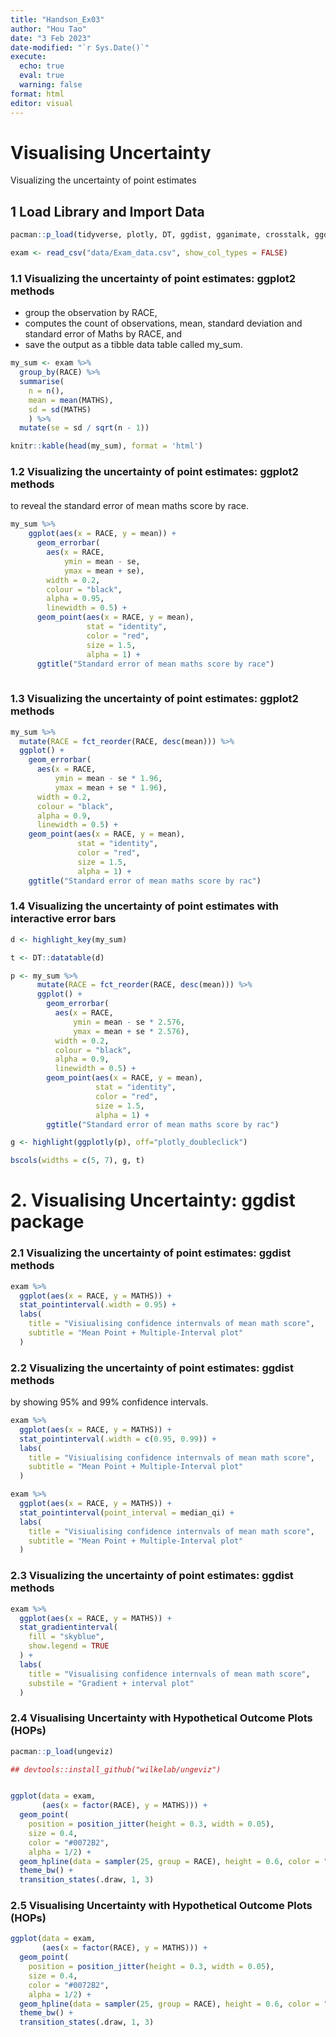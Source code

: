 ```yaml
---
title: "Handson_Ex03"
author: "Hou Tao"
date: "3 Feb 2023"
date-modified: "`r Sys.Date()`"
execute: 
  echo: true
  eval: true
  warning: false
format: html
editor: visual
---
```


# Visualising Uncertainty

Visualizing the uncertainty of point estimates

## 1 Load Library and Import Data

```r
pacman::p_load(tidyverse, plotly, DT, ggdist, gganimate, crosstalk, ggdist)
```

```r
exam <- read_csv("data/Exam_data.csv", show_col_types = FALSE)
```

### 1.1 Visualizing the uncertainty of point estimates: ggplot2 methods

-   group the observation by RACE,
-   computes the count of observations, mean, standard deviation and standard error of Maths by RACE, and
-   save the output as a tibble data table called my_sum.

```r
my_sum <- exam %>%
  group_by(RACE) %>%
  summarise(
    n = n(),
    mean = mean(MATHS),
    sd = sd(MATHS)
    ) %>%
  mutate(se = sd / sqrt(n - 1))

knitr::kable(head(my_sum), format = 'html')

```

### 1.2 Visualizing the uncertainty of point estimates: ggplot2 methods

to reveal the standard error of mean maths score by race.

```r
my_sum %>%
    ggplot(aes(x = RACE, y = mean)) + 
      geom_errorbar(
        aes(x = RACE,
            ymin = mean - se,
            ymax = mean + se),
        width = 0.2,
        colour = "black",
        alpha = 0.95,
        linewidth = 0.5) +
      geom_point(aes(x = RACE, y = mean),
                 stat = "identity",
                 color = "red",
                 size = 1.5,
                 alpha = 1) +
      ggtitle("Standard error of mean maths score by race")
  
```

### 1.3 Visualizing the uncertainty of point estimates: ggplot2 methods

```r

my_sum %>%
  mutate(RACE = fct_reorder(RACE, desc(mean))) %>%
  ggplot() +
    geom_errorbar(
      aes(x = RACE,
          ymin = mean - se * 1.96,
          ymax = mean + se * 1.96),
      width = 0.2,
      colour = "black",
      alpha = 0.9,
      linewidth = 0.5) +
    geom_point(aes(x = RACE, y = mean),
               stat = "identity",
               color = "red",
               size = 1.5,
               alpha = 1) +
    ggtitle("Standard error of mean maths score by rac")

```

### 1.4 Visualizing the uncertainty of point estimates with interactive error bars

```r

d <- highlight_key(my_sum)

t <- DT::datatable(d)

p <- my_sum %>%
      mutate(RACE = fct_reorder(RACE, desc(mean))) %>%
      ggplot() +
        geom_errorbar(
          aes(x = RACE,
              ymin = mean - se * 2.576,
              ymax = mean + se * 2.576),
          width = 0.2,
          colour = "black",
          alpha = 0.9,
          linewidth = 0.5) +
        geom_point(aes(x = RACE, y = mean),
                   stat = "identity",
                   color = "red",
                   size = 1.5,
                   alpha = 1) +
        ggtitle("Standard error of mean maths score by rac")

g <- highlight(ggplotly(p), off="plotly_doubleclick")

bscols(widths = c(5, 7), g, t)


```

# 2. Visualising Uncertainty: ggdist package

### 2.1 Visualizing the uncertainty of point estimates: ggdist methods

```r
exam %>%
  ggplot(aes(x = RACE, y = MATHS)) + 
  stat_pointinterval(.width = 0.95) + 
  labs(
    title = "Visiualising confidence internvals of mean math score",
    subtitle = "Mean Point + Multiple-Interval plot"
  )


```

### 2.2 Visualizing the uncertainty of point estimates: ggdist methods

by showing 95% and 99% confidence intervals.

```r
exam %>%
  ggplot(aes(x = RACE, y = MATHS)) + 
  stat_pointinterval(.width = c(0.95, 0.99)) + 
  labs(
    title = "Visiualising confidence internvals of mean math score",
    subtitle = "Mean Point + Multiple-Interval plot"
  )


```

```r
exam %>%
  ggplot(aes(x = RACE, y = MATHS)) + 
  stat_pointinterval(point_interval = median_qi) + 
  labs(
    title = "Visiualising confidence internvals of mean math score",
    subtitle = "Mean Point + Multiple-Interval plot"
  )
```

### 2.3 Visualizing the uncertainty of point estimates: ggdist methods

```r

exam %>%
  ggplot(aes(x = RACE, y = MATHS)) +
  stat_gradientinterval(
    fill = "skyblue",
    show.legend = TRUE
  ) + 
  labs(
    title = "Visualising confidence internvals of mean math score",
    substile = "Gradient + interval plot"
  )

```

### 2.4 Visualising Uncertainty with Hypothetical Outcome Plots (HOPs)

```r
pacman::p_load(ungeviz)
```

```r
## devtools::install_github("wilkelab/ungeviz")


ggplot(data = exam,
       (aes(x = factor(RACE), y = MATHS))) +
  geom_point(
    position = position_jitter(height = 0.3, width = 0.05), 
    size = 0.4,
    color = "#0072B2",
    alpha = 1/2) + 
  geom_hpline(data = sampler(25, group = RACE), height = 0.6, color = "#D55E00") +
  theme_bw() + 
  transition_states(.draw, 1, 3)


```

### 2.5 Visualising Uncertainty with Hypothetical Outcome Plots (HOPs)

```r

ggplot(data = exam,
       (aes(x = factor(RACE), y = MATHS))) +
  geom_point(
    position = position_jitter(height = 0.3, width = 0.05), 
    size = 0.4,
    color = "#0072B2",
    alpha = 1/2) + 
  geom_hpline(data = sampler(25, group = RACE), height = 0.6, color = "#D55E00") +
  theme_bw() + 
  transition_states(.draw, 1, 3)
```
